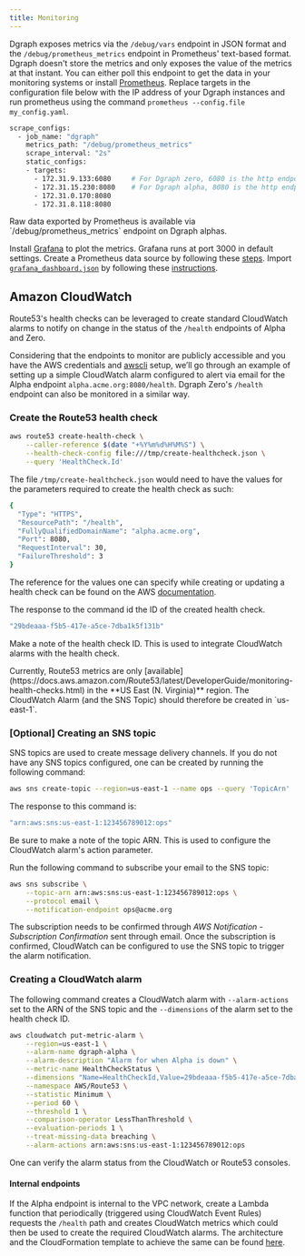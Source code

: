 ```yaml
---
title: Monitoring
---
```



<DgraphWIP />

Dgraph exposes metrics via the `/debug/vars` endpoint in JSON format and the
`/debug/prometheus_metrics` endpoint in Prometheus' text-based format. Dgraph
doesn't store the metrics and only exposes the value of the metrics at that
instant. You can either poll this endpoint to get the data in your monitoring
systems or install
[Prometheus](https://prometheus.io/docs/introduction/install/). Replace targets
in the configuration file below with the IP address of your Dgraph instances and
run prometheus using the command `prometheus --config.file my_config.yaml`.

```sh
scrape_configs:
  - job_name: "dgraph"
    metrics_path: "/debug/prometheus_metrics"
    scrape_interval: "2s"
    static_configs:
    - targets:
      - 172.31.9.133:6080     # For Dgraph zero, 6080 is the http endpoint exposing metrics.
      - 172.31.15.230:8080    # For Dgraph alpha, 8080 is the http endpoint exposing metrics.
      - 172.31.0.170:8080
      - 172.31.8.118:8080
```

<Note>
  Raw data exported by Prometheus is available via `/debug/prometheus_metrics`
  endpoint on Dgraph alphas.
</Note>

Install [Grafana](http://docs.grafana.org/installation/) to plot the metrics.
Grafana runs at port 3000 in default settings. Create a Prometheus data source
by following these
[steps](https://prometheus.io/docs/visualization/grafana/#creating-a-prometheus-data-source).
Import
[`grafana_dashboard.json`](https://github.com/hypermodeinc/dgraph-benchmarks/blob/main/scripts/grafana_dashboard.json)
by following these
[instructions](http://docs.grafana.org/reference/export_import/#importing-a-dashboard).

## Amazon CloudWatch

Route53's health checks can be leveraged to create standard CloudWatch alarms to
notify on change in the status of the `/health` endpoints of Alpha and Zero.

Considering that the endpoints to monitor are publicly accessible and you have
the AWS credentials and [awscli](https://aws.amazon.com/cli/) setup, we’ll go
through an example of setting up a simple CloudWatch alarm configured to alert
via email for the Alpha endpoint `alpha.acme.org:8080/health`. Dgraph Zero's
`/health` endpoint can also be monitored in a similar way.

### Create the Route53 health check

```sh
aws route53 create-health-check \
    --caller-reference $(date "+%Y%m%d%H%M%S") \
    --health-check-config file:///tmp/create-healthcheck.json \
    --query 'HealthCheck.Id'
```

The file `/tmp/create-healthcheck.json` would need to have the values for the
parameters required to create the health check as such:

```sh
{
  "Type": "HTTPS",
  "ResourcePath": "/health",
  "FullyQualifiedDomainName": "alpha.acme.org",
  "Port": 8080,
  "RequestInterval": 30,
  "FailureThreshold": 3
}
```

The reference for the values one can specify while creating or updating a health
check can be found on the AWS
[documentation](https://docs.aws.amazon.com/Route53/latest/DeveloperGuide/health-checks-creating-values.html).

The response to the command id the ID of the created health check.

```sh
"29bdeaaa-f5b5-417e-a5ce-7dba1k5f131b"
```

Make a note of the health check ID. This is used to integrate CloudWatch alarms
with the health check.

<Note>
  Currently, Route53 metrics are only
  [available](https://docs.aws.amazon.com/Route53/latest/DeveloperGuide/monitoring-health-checks.html)
  in the **US East (N. Virginia)** region. The CloudWatch Alarm (and the SNS
  Topic) should therefore be created in `us-east-1`.
</Note>

### [Optional] Creating an SNS topic

SNS topics are used to create message delivery channels. If you do not have any
SNS topics configured, one can be created by running the following command:

```sh
aws sns create-topic --region=us-east-1 --name ops --query 'TopicArn'
```

The response to this command is:

```sh
"arn:aws:sns:us-east-1:123456789012:ops"
```

Be sure to make a note of the topic ARN. This is used to configure the
CloudWatch alarm's action parameter.

Run the following command to subscribe your email to the SNS topic:

```sh
aws sns subscribe \
    --topic-arn arn:aws:sns:us-east-1:123456789012:ops \
    --protocol email \
    --notification-endpoint ops@acme.org
```

The subscription needs to be confirmed through _AWS Notification - Subscription
Confirmation_ sent through email. Once the subscription is confirmed, CloudWatch
can be configured to use the SNS topic to trigger the alarm notification.

### Creating a CloudWatch alarm

The following command creates a CloudWatch alarm with `--alarm-actions` set to
the ARN of the SNS topic and the `--dimensions` of the alarm set to the health
check ID.

```sh
aws cloudwatch put-metric-alarm \
    --region=us-east-1 \
    --alarm-name dgraph-alpha \
    --alarm-description "Alarm for when Alpha is down" \
    --metric-name HealthCheckStatus \
    --dimensions "Name=HealthCheckId,Value=29bdeaaa-f5b5-417e-a5ce-7dba1k5f131b" \
    --namespace AWS/Route53 \
    --statistic Minimum \
    --period 60 \
    --threshold 1 \
    --comparison-operator LessThanThreshold \
    --evaluation-periods 1 \
    --treat-missing-data breaching \
    --alarm-actions arn:aws:sns:us-east-1:123456789012:ops
```

One can verify the alarm status from the CloudWatch or Route53 consoles.

#### Internal endpoints

If the Alpha endpoint is internal to the VPC network, create a Lambda function
that periodically (triggered using CloudWatch Event Rules) requests the
`/health` path and creates CloudWatch metrics which could then be used to create
the required CloudWatch alarms. The architecture and the CloudFormation template
to achieve the same can be found
[here](https://aws.amazon.com/blogs/networking-and-content-delivery/performing-route-53-health-checks-on-private-resources-in-a-vpc-with-aws-lambda-and-amazon-cloudwatch/).
